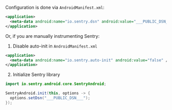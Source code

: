 Configuration is done via `AndroidManifest.xml`:

```xml {filename:AndroidManifest.xml}
<application>
  <meta-data android:name="io.sentry.dsn" android:value="___PUBLIC_DSN___" />
</application>
```

Or, if you are manually instrumenting Sentry:

1. Disable auto-init in `AndroidManifest.xml`

```xml {filename:AndroidManifest.xml}
<application>
  <meta-data android:name="io.sentry.auto-init" android:value="false" />
</application>
```
2. Initialize Sentry library

```java
import io.sentry.android.core.SentryAndroid;

SentryAndroid.init(this, options -> {
  options.setDsn("___PUBLIC_DSN___");
});
```

